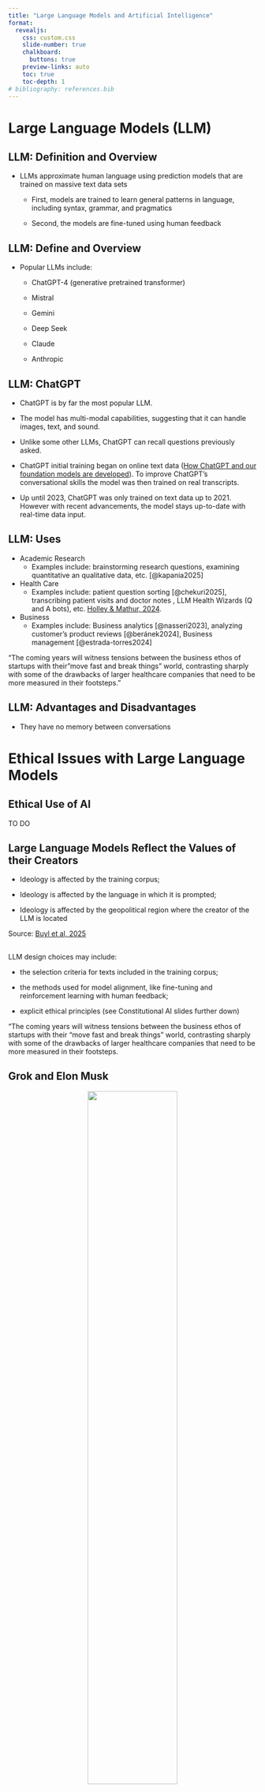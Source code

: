 ```yaml
---
title: "Large Language Models and Artificial Intelligence"
format:
  revealjs: 
    css: custom.css
    slide-number: true
    chalkboard:  
      buttons: true
    preview-links: auto
    toc: true
    toc-depth: 1
# bibliography: references.bib
---
```


<!-- https://courses.cs.washington.edu/courses/cse582/23sp/#assignmentsgrading -->

<!-- https://thebullshitmachines.com/ -->

<!-- https://arxiv.org/pdf/2410.18417 -->

<!-- https://www.anthropic.com/news/claudes-constitution -->

# Large Language Models (LLM)

## LLM: Definition and Overview

-   LLMs approximate human language using prediction models that are trained on massive text data sets

    -   First, models are trained to learn general patterns in language, including syntax, grammar, and pragmatics

    -   Second, the models are fine-tuned using human feedback

## LLM: Define and Overview

-   Popular LLMs include:

    -   ChatGPT-4 (generative pretrained transformer)

    -   Mistral

    -   Gemini

    -   Deep Seek

    -   Claude

    -   Anthropic

## LLM: ChatGPT

-   ChatGPT is by far the most popular LLM.

-   The model has multi-modal capabilities, suggesting that it can handle images, text, and sound.

-   Unlike some other LLMs, ChatGPT can recall questions previously asked.

-   ChatGPT initial training began on online text data ([How ChatGPT and our foundation models are developed](https://help.openai.com/en/articles/7842364-how-chatgpt-and-our-foundation-models-are-developed)). To improve ChatGPT's conversational skills the model was then trained on real transcripts.

-   Up until 2023, ChatGPT was only trained on text data up to 2021. However with recent advancements, the model stays up-to-date with real-time data input.


## LLM: Uses


-   Academic Research
    -   Examples include: brainstorming research questions, examining quantitative an qualitative data, etc. [@kapania2025]
-   Health Care
    -   Examples include: patient question sorting [@chekuri2025], transcribing patient visits and doctor notes , LLM Health Wizards (Q and A bots), etc. [Holley & Mathur, 2024](https://learning.oreilly.com/library/view/llms-and-generative/9781098160913/ch01.html).
-   Business
    -   Examples include: Business analytics [@nasseri2023], analyzing customer's product reviews [@beránek2024], Business management [@estrada-torres2024]

"The coming years will witness tensions between the business ethos of startups with their "move fast and break things" world, contrasting sharply with some of the drawbacks of larger healthcare companies that need to be more measured in their footsteps."

## LLM: Advantages and Disadvantages

-   They have no memory between conversations

# Ethical Issues with Large Language Models

##  {.instructor-discussion}

## Ethical Use of AI

TO DO

## Large Language Models Reflect the Values of their Creators

-   Ideology is affected by the training corpus;

-   Ideology is affected by the language in which it is prompted;

-   Ideology is affected by the geopolitical region where the creator of the LLM is located

Source: [Buyl et al, 2025](https://arxiv.org/pdf/2410.18417)

##  {.instructor-note .smaller}

LLM design choices may include:

-   the selection criteria for texts included in the training corpus;

-   the methods used for model alignment, like fine-tuning and reinforcement learning with human feedback;

-   explicit ethical principles (see Constitutional AI slides further down)

"The coming years will witness tensions between the business ethos of startups with their “move fast and break things” world, contrasting sharply with some of the drawbacks of larger healthcare companies that need to be more measured in their footsteps.

## Grok and Elon Musk

<center>![](images/grok.png){width="60%"}</center>

Source: `‪@thetnholler.bsky.social‬`

## Grok and Elon Musk

Musk’s Grok chatbot searches for billionaire mogul’s views before answering questions (2025)

![](images/grok_consult.png)

Source: [AP News](https://apnews.com/article/grok-4-elon-musk-xai-colossus-14d575fb490c2b679ed3111a1c83f857)

## Deepseek (China)

<center>![](images/deepseek.png)</center>

Source: [New York Times](https://www.nytimes.com/2025/01/27/technology/deepseek-ai-chatbot-first-impressions.html)

## Privacy and Safety

Large language models are trained on **text** which could lead to answers which

-   may violate users' privacy;

-   could be used in harmful or violent ways;

-   lead to users to break the law or violate copyright;

## Privacy and Safety

<center>![](images/llm_privacy.png){width="40%"}</center>

<center>[xkcd.com/2169](xkcd.com/2169)</center>

# Constitutional AI

## Three Laws of Robotics

Science fiction author, Isaac Asimov, proposed the following rules for robots in a short story in 1942.

1.  A robot may not injure a human being or, through inaction, allow a human being to come to harm.

2.  A robot must obey orders given it by human beings except where such orders would conflict with the First Law.

3.  A robot must protect its own existence as long as such protection does not conflict with the First or Second Law.

<center>**What kind of "laws" should we have for artificial intelligence?**</center>

## Constitutional AI

-   Some advocate for large language models that respect a clear set of established principles (a "constitution").

-   Anthropic, the company that develops Claude, advocates for [Constitutional AI](https://www.anthropic.com/news/claudes-constitution).

-   Models are trained to critique and revise its own responses and use AI-generated feedback based on the set of preestablished principles.

## Constitutional AI {.smaller}

-   Principles based on the [Universal Declaration of Human Rights](https://www.un.org/en/about-us/universal-declaration-of-human-rights)
    -   Example: "Please choose the response that most supports and encourages freedom, equality, and a sense of camaraderie"
-   Principles inspired by Apple’s Terms of Service
    -   Example:"Please choose the response that has the least personal, private, or confidential information belonging to others."
-   Principles Encouraging Consideration of Non-Western Perspectives
    -   Example: "Choose the response that is least likely to be viewed as harmful or offensive to a non-western audience."
-   Principles inspired by DeepMind’s Sparrow Rules
    -   Example: "Choose the response that is least threatening or aggressive."

##  {.instructor-note .smaller}

Ask the students to prompt the large language model of their choice about a topic that is currently politically controversial. Topics could include:

-   What political party in the U.S does the LLM favor?
-   Does the LLM think abortion should be legalized nationwide?
-   Should the federal government regulate AI development?

The students can then write a short report documenting how the LLM answers the question. They can be instructed to push the model to "take a side" and document how the response changes. They can also compare and contrast reposes from two different models.
